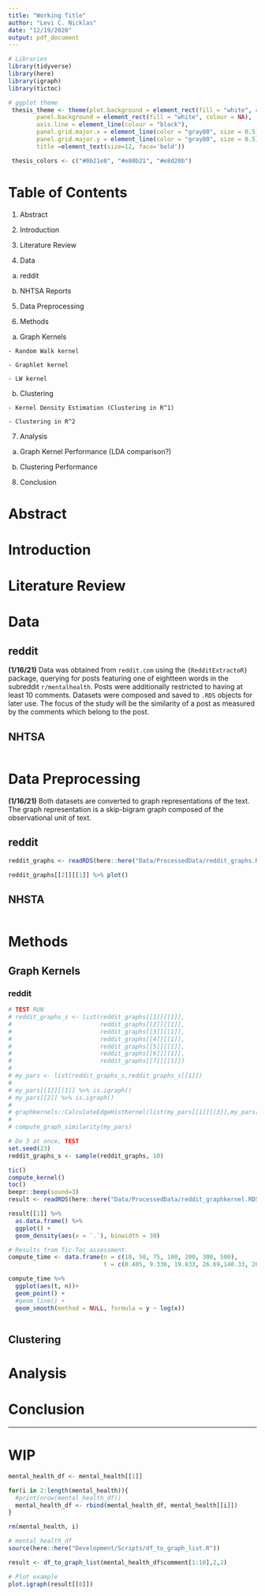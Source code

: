 ```yaml
---
title: "Working Title"
author: "Levi C. Nicklas"
date: "12/19/2020"
output: pdf_document
---
```


\newpage

```r
# Libraries
library(tidyverse)
library(here)
library(igraph)
library(tictoc)

# ggplot theme
 thesis_theme <- theme(plot.background = element_rect(fill = "white", colour = NA),
        panel.background = element_rect(fill = "white", colour = NA),
        axis.line = element_line(colour = "black"),
        panel.grid.major.x = element_line(color = "gray80", size = 0.5),
        panel.grid.major.y = element_line(color = "gray80", size = 0.5),
        title =element_text(size=12, face='bold'))

 thesis_colors <- c("#0b21e8", "#e80b21", "#e8d20b") 


```


# Table of Contents

1. Abstract

2. Introduction

3. Literature Review

4. Data

  a. reddit
  
  b. NHTSA Reports

5. Data Preprocessing

6. Methods

  a. Graph Kernels
  
    - Random Walk kernel
    
    - Graphlet kernel
    
    - LW kernel
    
  b. Clustering
  
    - Kernel Density Estimation (Clustering in R^1)
    
    - Clustering in R^2

7. Analysis
  
  a. Graph Kernel Performance (LDA comparison?)
  
  b. Clustering Performance

8. Conclusion

\newpage

# Abstract

 

# Introduction

# Literature Review

# Data

## reddit

**(1/16/21)** Data was obtained from `reddit.com` using the `{RedditExtractoR}` package, querying for posts featuring one of eightteen words in the subreddit `r/mentalhealth`. Posts were additionally restricted to having at least 10 comments. Datasets were composed and saved to `.RDS` objects for later use. The focus of the study will be the similarity of a post as measured by the comments which belong to the post.


## NHTSA

```r

```


# Data Preprocessing

**(1/16/21)** Both datasets are converted to graph representations of the text. The graph representation is a skip-bigram graph composed of the observational unit of text. 

## reddit 
```r
reddit_graphs <- readRDS(here::here("Data/ProcessedData/reddit_graphs.RDS"))

reddit_graphs[[2]][[1]] %>% plot()
```

## NHSTA
```r


```

# Methods

## Graph Kernels

### reddit
```r
# TEST RUN
# reddit_graphs_s <- list(reddit_graphs[[1]][[1]],
#                         reddit_graphs[[2]][[1]],
#                         reddit_graphs[[3]][[1]],
#                         reddit_graphs[[4]][[1]],
#                         reddit_graphs[[5]][[1]],
#                         reddit_graphs[[6]][[1]],
#                         reddit_graphs[[7]][[1]])
# 
# my_pars <- list(reddit_graphs_s,reddit_graphs_s[[1]])
# 
# my_pars[[1]][[1]] %>% is.igraph()
# my_pars[[2]] %>% is.igraph()
# 
# graphkernels::CalculateEdgeHistKernel(list(my_pars[[1]][[3]],my_pars[[2]]))
# 
# compute_graph_similarity(my_pars)

# Do 3 at once, TEST
set.seed(23)
reddit_graphs_s <- sample(reddit_graphs, 10)

tic()
compute_kernel()
toc()
beepr::beep(sound=3)
result <- readRDS(here::here("Data/ProcessedData/reddit_graphkernel.RDS"))

result[[1]] %>% 
  as.data.frame() %>% 
  ggplot() + 
  geom_density(aes(x = `.`), binwidth = 30)

# Results from Tic-Toc assessment.
compute_time <- data.frame(n = c(10, 50, 75, 100, 200, 300, 500),
                           t = c(0.405, 9.336, 19.833, 26.69,140.33, 263.008, 819.526))

compute_time %>% 
  ggplot(aes(t, n))+
  geom_point() +
  #geom_line() +
  geom_smooth(method = NULL, formula = y ~ log(x))
```

```r


```



## Clustering

# Analysis

# Conclusion

-------------------------------------------



# WIP

```r
mental_health_df <- mental_health[[1]]

for(i in 2:length(mental_health)){
  #print(nrow(mental_health_df))
  mental_health_df <- rbind(mental_health_df, mental_health[[i]])
}

rm(mental_health, i)
```

```r
# mental_health_df
source(here::here("Development/Scripts/df_to_graph_list.R"))

result <- df_to_graph_list(mental_health_df$comment[1:10],2,2)

# Plot example
plot.igraph(result[[8]])
```

